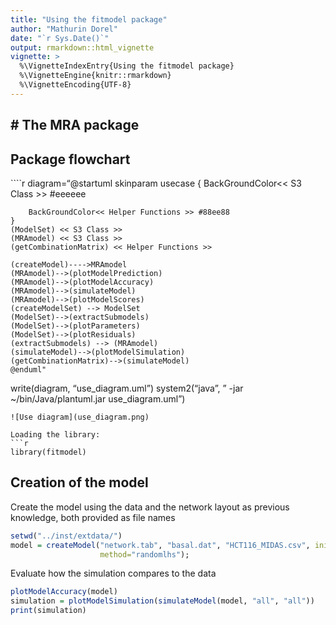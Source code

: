 ```yaml
---
title: "Using the fitmodel package"
author: "Mathurin Dorel"
date: "`r Sys.Date()`"
output: rmarkdown::html_vignette
vignette: >
  %\VignetteIndexEntry{Using the fitmodel package}
  %\VignetteEngine{knitr::rmarkdown}
  %\VignetteEncoding{UTF-8}
---
```


# The MRA package
---------

## Package flowchart

````r
diagram="@startuml
    skinparam usecase {
        BackGroundColor<< S3 Class >> #eeeeee

        BackGroundColor<< Helper Functions >> #88ee88
    }
    (ModelSet) << S3 Class >>
    (MRAmodel) << S3 Class >>
    (getCombinationMatrix) << Helper Functions >>

    (createModel)---->MRAmodel
    (MRAmodel)-->(plotModelPrediction)
    (MRAmodel)-->(plotModelAccuracy)
    (MRAmodel)-->(simulateModel)
    (MRAmodel)-->(plotModelScores)
    (createModelSet) --> ModelSet
    (ModelSet)-->(extractSubmodels)
    (ModelSet)-->(plotParameters)
    (ModelSet)-->(plotResiduals)
    (extractSubmodels) --> (MRAmodel)
    (simulateModel)-->(plotModelSimulation)
    (getCombinationMatrix)-->(simulateModel)
    @enduml"
write(diagram, "use_diagram.uml")
system2("java", " -jar ~/bin/Java/plantuml.jar use_diagram.uml")
```
![Use diagram](use_diagram.png)

Loading the library:
```r
library(fitmodel)
```

## Creation of the model

Create the model using the data and the network layout as previous knowledge, both provided as file names

```r
setwd("../inst/extdata/")
model = createModel("network.tab", "basal.dat", "HCT116_MIDAS.csv", inits=10, perform_plots=T,
                    method="randomlhs");
```

Evaluate how the simulation compares to the data

```r
plotModelAccuracy(model)
simulation = plotModelSimulation(simulateModel(model, "all", "all"))
print(simulation)
```
